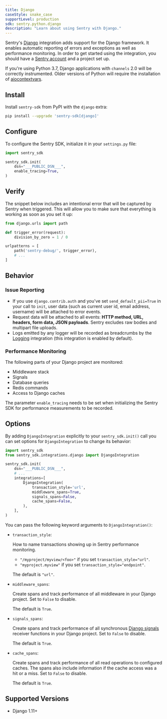 ```yaml
---
title: Django
caseStyle: snake_case
supportLevel: production
sdk: sentry.python.django
description: "Learn about using Sentry with Django."
---
```


Sentry's [Django](https://www.djangoproject.com/) integration adds support for the Django framework. It enables automatic reporting of errors and exceptions as well as performance monitoring. In order to get started using the integration, you should have a [Sentry account](https://sentry.io) and a project set up.

<Note>

If you're using Python 3.7, Django applications with `channels` 2.0 will be correctly instrumented. Older versions of Python will require the installation of [aiocontextvars](https://pypi.org/project/aiocontextvars/).

</Note>

## Install

Install `sentry-sdk` from PyPI with the `django` extra:

```bash
pip install --upgrade 'sentry-sdk[django]'
```

## Configure

To configure the Sentry SDK, initialize it in your `settings.py` file:

<SignInNote />

```python {filename:settings.py}
import sentry_sdk

sentry_sdk.init(
    dsn="___PUBLIC_DSN___",
    enable_tracing=True,
)
```

## Verify

The snippet below includes an intentional error that will be captured by Sentry when triggered. This will allow you to make sure that everything is working as soon as you set it up:

```python
from django.urls import path

def trigger_error(request):
    division_by_zero = 1 / 0

urlpatterns = [
    path('sentry-debug/', trigger_error),
    # ...
]
```

## Behavior

### Issue Reporting

- If you use `django.contrib.auth` and you've set `send_default_pii=True` in your call to `init`, user data (such as current user id, email address, username) will be attached to error events.
- Request data will be attached to all events: **HTTP method, URL, headers, form data, JSON payloads**. Sentry excludes raw bodies and multipart file uploads.
- Logs emitted by any logger will be recorded as breadcrumbs by the [Logging](/platforms/python/integrations/logging/) integration (this integration is enabled by default).

### Performance Monitoring

The following parts of your Django project are monitored:

- Middleware stack
- Signals
- Database queries
- Redis commands
- Access to Django caches

<Note>

The parameter `enable_tracing` needs to be set when initializing the Sentry SDK for performance measurements to be recorded.

</Note>

## Options

By adding `DjangoIntegration` explicitly to your `sentry_sdk.init()` call you can set options for `DjangoIntegration` to change its behavior:

<SignInNote />

```python
import sentry_sdk
from sentry_sdk.integrations.django import DjangoIntegration

sentry_sdk.init(
    dsn="___PUBLIC_DSN___",
    # ...
    integrations=[
        DjangoIntegration(
            transaction_style='url',
            middleware_spans=True,
            signals_spans=False,
            cache_spans=False,
        ),
    ],
)
```

You can pass the following keyword arguments to `DjangoIntegration()`:

- `transaction_style`:

  How to name transactions showing up in Sentry performance monitoring.

  - `"/myproject/myview/<foo>"` if you set `transaction_style="url"`.
  - `"myproject.myview"` if you set `transaction_style="endpoint"`.

  The default is `"url"`.

- `middleware_spans`:

  Create spans and track performance of all middleware in your Django project. Set to `False` to disable.

  The default is `True`.

- `signals_spans`:

  Create spans and track performance of all synchronous [Django signals](https://docs.djangoproject.com/en/dev/topics/signals/) receiver functions in your Django project. Set to `False` to disable.

  The default is `True`.

- `cache_spans`:

  Create spans and track performance of all read operations to configured caches. The spans also include information if the cache access was a hit or a miss. Set to `False` to disable.

  The default is `True`.

## Supported Versions

- Django 1.11+
